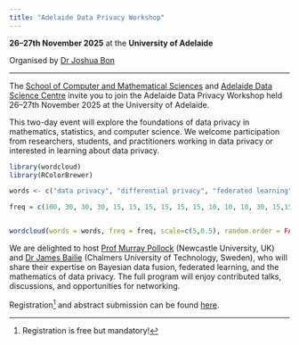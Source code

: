 ```yaml
---
title: "Adelaide Data Privacy Workshop"
---
```


**26--27th November 2025** at the **University of Adelaide**

Organised by [Dr Joshua Bon](https://bonstats.github.io)

------------------------------------------------------------------------

The [School of Computer and Mathematical Sciences](https://set.adelaide.edu.au/computer-and-mathematical-sciences/) and [Adelaide Data Science Centre](https://set.adelaide.edu.au/adelaide-data-science-centre/) invite you to join the Adelaide Data Privacy Workshop held 26--27th November 2025 at the University of Adelaide.

This two-day event will explore the foundations of data privacy in mathematics, statistics, and computer science. We welcome participation from researchers, students, and practitioners working in data privacy or interested in learning about data privacy.

```r
library(wordcloud)
library(RColorBrewer)

words <- c("data privacy", "differential privacy", "federated learning", "homomorphic encryption", "secure multi-party computation","Bayesian statistics", "game theory", "statistical computation", "machine learning", "artificial intelligence", "Rényi DP", "zero-concentrated DP", "f-DP", "synthetic data", "randomized response", "distributed data")

freq = c(100, 30, 30, 30, 15, 15, 15, 15, 15, 15, 10, 10, 10, 30, 15,15)


wordcloud(words = words, freq = freq, scale=c(5,0.5), random.order = FALSE, random.color = TRUE,  colors=brewer.pal(8, "Dark2"), rot.per = 0)

```


We are delighted to host [Prof Murray Pollock](https://www.ncl.ac.uk/maths-physics/people/profile/murraypollock.html) (Newcastle University, UK) and [Dr James Bailie](https://jameshbailie.github.io) (Chalmers University of Technology, Sweden), who will share their expertise on Bayesian data fusion, federated learning, and the mathematics of data privacy. The full program will enjoy contributed talks, discussions, and opportunities for networking.

Registration[^1] and abstract submission can be found [here](rego.qmd).


[^1]: Registration is free but mandatory!
